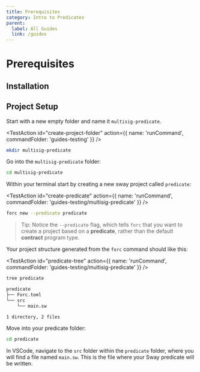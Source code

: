 ```yaml
---
title: Prerequisites
category: Intro to Predicates
parent:
  label: All Guides
  link: /guides
---
```


# Prerequisites

## Installation

<TextImport
  file="../installation/index.mdx"
  comment="install_fuelup"
  commentType="{/*"
/>

<CodeImport
  file="../installation/index.mdx"
  comment="install_fuelup_command"
  commentType="{/*"
  lang="sh"
  trim="true"
/>

<TextImport
  file="../counter-dapp/building-a-smart-contract.mdx"
  comment="install_help"
  commentType="{/*"
/>

<TextImport
  file="../installation/index.mdx"
  comment="install_VSCode_extensions"
  commentType="{/*"
/>

## Project Setup

Start with a new empty folder and name it `multisig-predicate`.

<TestAction
id="create-project-folder"
action={{
  name: 'runCommand',
  commandFolder: 'guides-testing'
}}
/>

```sh
mkdir multisig-predicate
```

Go into the `multisig-predicate` folder:

```sh
cd multisig-predicate
```

Within your terminal start by creating a new sway project called `predicate`:

<TestAction
id="create-predicate"
action={{
  name: 'runCommand',
  commandFolder: 'guides-testing/multisig-predicate'
}}
/>

```sh
forc new --predicate predicate
```

> Tip: Notice the `--predicate` flag, which tells `forc` that you want to create a project based on a **predicate**, rather than the default **contract** program type.

Your project structure generated from the `forc` command should like this:

<TestAction
id="predicate-tree"
action={{
  name: 'runCommand',
  commandFolder: 'guides-testing/multisig-predicate'
}}
/>

```sh
tree predicate
```

```sh
predicate
├── Forc.toml
└── src
    └── main.sw

1 directory, 2 files
```

Move into your predicate folder:

```sh
cd predicate
```

In VSCode, navigate to the `src` folder within the `predicate` folder, where you will find a file named `main.sw`. This is the file where your Sway predicate will be written.
